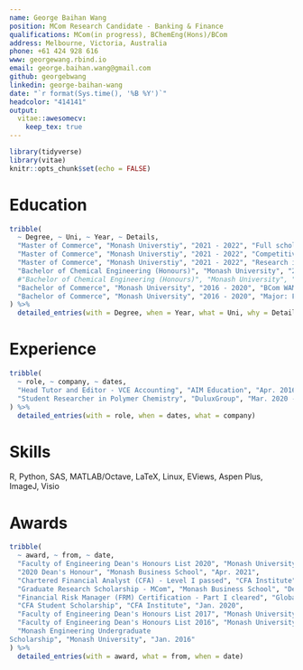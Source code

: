 ```yaml
---
name: George Baihan Wang
position: MCom Research Candidate - Banking & Finance
qualifications: MCom(in progress), BChemEng(Hons)/BCom
address: Melbourne, Victoria, Australia
phone: +61 424 928 616
www: georgewang.rbind.io
email: george.baihan.wang@gmail.com
github: georgebwang
linkedin: george-baihan-wang
date: "`r format(Sys.time(), '%B %Y')`"
headcolor: "414141"
output: 
  vitae::awesomecv:
    keep_tex: true
---
```


```r
library(tidyverse)
library(vitae)
knitr::opts_chunk$set(echo = FALSE)
```

# Education
```r
tribble(
  ~ Degree, ~ Uni, ~ Year, ~ Details,
  "Master of Commerce", "Monash Universtiy", "2021 - 2022", "Full scholarship research-oriented program offered by the Department of Banking and Finance, Monash Business School",
  "Master of Commerce", "Monash Universtiy", "2021 - 2022", "Competitive admission - four places in 2021",
  "Master of Commerce", "Monash Universtiy", "2021 - 2022", "Research interests: Empirical Asset Pricing, Empirical Corporate Finance",
  "Bachelor of Chemical Engineering (Honours)", "Monash University", "2016 - 2020", "BChemEng(Hons) WAM: 80.87 (H1 First Class Honours)",
  #"Bachelor of Chemical Engineering (Honours)", "Monash University", "2016 - 2020", "Graduated with H1 First Class Honours",
  "Bachelor of Commerce", "Monash University", "2016 - 2020", "BCom WAM: 88.19",
  "Bachelor of Commerce", "Monash University", "2016 - 2020", "Major: Finance (Average 91.5); Minor: Econometrics (Average 86.1)"
) %>% 
  detailed_entries(with = Degree, when = Year, what = Uni, why = Details)
```

# Experience
```r
tribble(
  ~ role, ~ company, ~ dates,
  "Head Tutor and Editor - VCE Accounting", "AIM Education", "Apr. 2016 - Nov. 2020", 
  "Student Researcher in Polymer Chemistry", "DuluxGroup", "Mar. 2020 - Apr. 2020"
) %>% 
  detailed_entries(with = role, when = dates, what = company)
```

# Skills

R, Python, SAS, MATLAB/Octave, LaTeX, Linux, EViews, Aspen Plus, ImageJ, Visio

# Awards
```r
tribble(
  ~ award, ~ from, ~ date,
  "Faculty of Engineering Dean's Honours List 2020", "Monash University", "May 2021",
  "2020 Dean's Honour", "Monash Business School", "Apr. 2021",
  "Chartered Financial Analyst (CFA) - Level I passed", "CFA Institute", "Apr. 2021",
  "Graduate Research Scholarship - MCom", "Monash Business School", "Dec. 2020",
  "Financial Risk Manager (FRM) Certification - Part I cleared", "Global Association of Risk Professionals (GARP)", "Jan. 2020",
  "CFA Student Scholarship", "CFA Institute", "Jan. 2020",
  "Faculty of Engineering Dean's Honours List 2017", "Monash University", "Apr. 2018",
  "Faculty of Engineering Dean's Honours List 2016", "Monash University", "Apr. 2017",
  "Monash Engineering Undergraduate
Scholarship", "Monash University", "Jan. 2016"
) %>% 
  detailed_entries(with = award, what = from, when = date)
```







